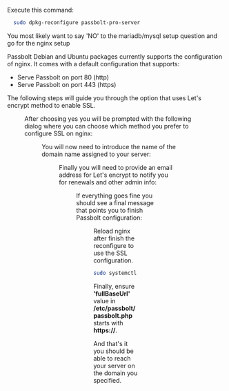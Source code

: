 
Execute this command:

```bash
  sudo dpkg-reconfigure passbolt-pro-server
```

You most likely want to say 'NO' to the mariadb/mysql setup question and go for the nginx setup

Passbolt Debian and Ubuntu packages currently supports the configuration of nginx. It comes with a default configuration that supports:

- Serve Passbolt on port 80 (http)
- Serve Passbolt on port 443 (https)

The following steps will guide you through the option that uses Let's encrypt method to enable SSL.

<Figure
  src="/img/help/2020/05/debian-package/configure_nginx_pro.png"
  alt="Configure nginx dialog"
  caption="fig. Configure nginx dialog"
/>

After choosing yes you will be prompted with the following dialog where you can choose which method you prefer to configure SSL on nginx:

<Figure
  src="/img/help/2020/05/debian-package/nginx_choices_pro.png"
  alt="nginx SSL dialog"
  caption="fig. nginx SSL dialog"
/>

You will now need to introduce the name of the domain name assigned to your server:

<Figure
  src="/img/help/2020/05/debian-package/nginx_domain_pro.png"
  alt="nginx domain name"
  caption="fig. nginx domain name"
/>

Finally you will need to provide an email address for Let's encrypt to notify you for renewals and other admin info:

<Figure
  src="/img/help/2020/05/debian-package/lets_encrypt_email_pro.png"
  alt="lets encrypt admin email"
  caption="fig. lets encrypt admin email"
/>

If everything goes fine you should see a final message that points you to finish Passbolt configuration:

<Figure
  src="/img/help/2020/05/debian-package/success.png"
  alt="Success message"
  caption="fig. Success message"
/>

Reload nginx after finish the reconfigure to use the SSL configuration.

```bash
sudo systemctl reload nginx
```

Finally, ensure **'fullBaseUrl'** value in **/etc/passbolt/passbolt.php** starts with **https://**.

And that's it you should be able to reach your server on the domain you specified.
